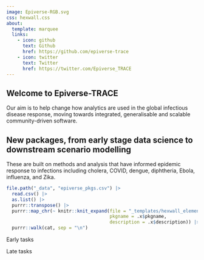 ```yaml
---
image: Epiverse-RGB.svg
css: hexwall.css
about:
  template: marquee
  links:
    - icon: github
      text: Github
      href: https://github.com/epiverse-trace
    - icon: twitter
      text: Twitter
      href: https://twitter.com/Epiverse_TRACE
---
```


## Welcome to Epiverse-TRACE

Our aim is to help change how analytics are used in the global infectious disease response, moving towards integrated, generalisable and scalable community-driven software.

## New packages, from early stage data science to downstream scenario modelling

These are built on methods and analysis that have informed epidemic response to infections including cholera, COVID, dengue, diphtheria, Ebola, influenza, and Zika.

```r
file.path("_data", "epiverse_pkgs.csv") |> 
  read.csv() |> 
  as.list() |> 
  purrr::transpose() |> 
  purrr::map_chr(~ knitr::knit_expand(file = "_templates/hexwall_element.Rmd",
                                      pkgname = .x$pkgname,
                                      description = .x$description)) |> 
  purrr::walk(cat, sep = "\n")
```

::: {.gradient-rectangle}

[Early tasks]{.class key="early"}

[Late tasks]{.class key="late"}

:::
